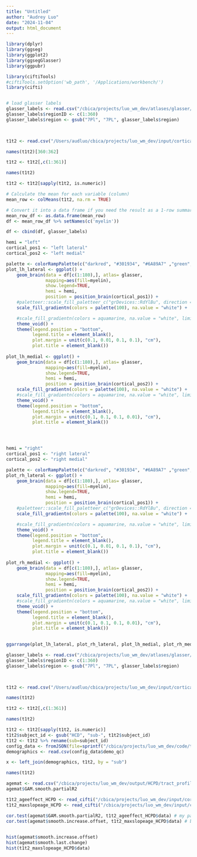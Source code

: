 ```yaml
---
title: "Untitled"
author: "Audrey Luo"
date: "2024-11-04"
output: html_document
---
```



```r
library(dplyr)
library(ggseg)
library(ggplot2)
library(ggsegGlasser)
library(ggpubr)

library(ciftiTools)
#ciftiTools.setOption('wb_path', '/Applications/workbench/')
library(cifti)


# load glasser labels
glasser_labels <- read.csv("/cbica/projects/luo_wm_dev/atlases/glasser/HCP-MMP1_UniqueRegionList.csv")
glasser_labels$regionID <- c(1:360)
glasser_labels$region <- gsub("7Pl", "7PL", glasser_labels$region)   
 


t1t2 <- read.csv("/Users/audluo/cbica/projects/luo_wm_dev/input/cortical_data/t1t2_hcpd/n628_hcpd_newCorr_myelin_Aug2021.csv")

names(t1t2)[360:362]

t1t2 <- t1t2[,c(1:361)]

names(t1t2)

t1t2 <- t1t2[sapply(t1t2, is.numeric)]

# Calculate the mean for each variable (column)
mean_row <- colMeans(t1t2, na.rm = TRUE)

# Convert it into a data frame if you need the result as a 1-row summary
mean_row_df <- as.data.frame(mean_row)
df <- mean_row_df %>% setNames(c('myelin'))

df <- cbind(df, glasser_labels)

hemi = "left"
cortical_pos1 <- "left lateral" 
cortical_pos2 <- "left medial"

palette <- colorRampPalette(c("darkred", "#301934", "#6A89A7" ,"green", "yellow", "orange", "red"))
plot_lh_lateral <- ggplot() + 
    geom_brain(data = df[c(1:180),], atlas= glasser, 
               mapping=aes(fill=myelin), 
               show.legend=TRUE, 
               hemi = hemi,
               position = position_brain(cortical_pos1)) +
    #paletteer::scale_fill_paletteer_c("grDevices::RdYlBu", direction = -1 , na.value = "white") +
    scale_fill_gradientn(colors = palette(100), na.value = "white") +

    #scale_fill_gradientn(colors = aquamarine, na.value = "white", limits = c(ylim1, ylim2), oob=squish) +
    theme_void() +
    theme(legend.position = "bottom",
          legend.title = element_blank(),
          plot.margin = unit(c(0.1, 0.01, 0.1, 0.1), "cm"),
          plot.title = element_blank()) 
  
plot_lh_medial <- ggplot() + 
    geom_brain(data = df[c(1:180),], atlas= glasser, 
               mapping=aes(fill=myelin), 
               show.legend=TRUE, 
               hemi = hemi,
               position = position_brain(cortical_pos2)) +
    scale_fill_gradientn(colors = palette(100), na.value = "white") +
    #scale_fill_gradientn(colors = aquamarine, na.value = "white", limits = c(ylim1, ylim2), oob=squish) +
    theme_void() +
    theme(legend.position = "bottom",
          legend.title = element_blank(),
          plot.margin = unit(c(0.1, 0.1, 0.1, 0.01), "cm"),
          plot.title = element_blank())




hemi = "right"
cortical_pos1 <- "right lateral" 
cortical_pos2 <- "right medial"

palette <- colorRampPalette(c("darkred", "#301934", "#6A89A7" ,"green", "yellow", "orange", "red"))
plot_rh_lateral <- ggplot() + 
    geom_brain(data = df[c(1:180),], atlas= glasser, 
               mapping=aes(fill=myelin), 
               show.legend=TRUE, 
               hemi = hemi,
               position = position_brain(cortical_pos1)) +
    #paletteer::scale_fill_paletteer_c("grDevices::RdYlBu", direction = -1 , na.value = "white") +
    scale_fill_gradientn(colors = palette(100), na.value = "white") +

    #scale_fill_gradientn(colors = aquamarine, na.value = "white", limits = c(ylim1, ylim2), oob=squish) +
    theme_void() +
    theme(legend.position = "bottom",
          legend.title = element_blank(),
          plot.margin = unit(c(0.1, 0.01, 0.1, 0.1), "cm"),
          plot.title = element_blank()) 
  
plot_rh_medial <- ggplot() + 
    geom_brain(data = df[c(1:180),], atlas= glasser, 
               mapping=aes(fill=myelin), 
               show.legend=TRUE, 
               hemi = hemi,
               position = position_brain(cortical_pos2)) +
    scale_fill_gradientn(colors = palette(100), na.value = "white") +
    #scale_fill_gradientn(colors = aquamarine, na.value = "white", limits = c(ylim1, ylim2), oob=squish) +
    theme_void() +
    theme(legend.position = "bottom",
          legend.title = element_blank(),
          plot.margin = unit(c(0.1, 0.1, 0.1, 0.01), "cm"),
          plot.title = element_blank())
  

ggarrange(plot_lh_lateral, plot_rh_lateral, plot_lh_medial, plot_rh_medial, nrow=2, ncol = 2, common.legend=T, legend = "bottom")
```


```r


glasser_labels <- read.csv("/cbica/projects/luo_wm_dev/atlases/glasser/HCP-MMP1_UniqueRegionList.csv")
glasser_labels$regionID <- c(1:360)
glasser_labels$region <- gsub("7Pl", "7PL", glasser_labels$region)   
 


t1t2 <- read.csv("/Users/audluo/cbica/projects/luo_wm_dev/input/cortical_data/t1t2_hcpd/n628_hcpd_newCorr_myelin_Aug2021.csv")

names(t1t2) 

t1t2 <- t1t2[,c(1:361)]

names(t1t2)

t1t2 <- t1t2[sapply(t1t2, is.numeric)]
t1t2$subject_id <- gsub("HCD", "sub-", t1t2$subject_id)
t1t2 <- t1t2 %>% rename(sub=subject_id)
config_data <- fromJSON(file=sprintf("/cbica/projects/luo_wm_dev/code/tract_profiles/config/config_%1$s.json", "HCPD"))
demographics <- read.csv(config_data$demo_qc)

x <- left_join(demographics, t1t2, by = "sub")

names(t1t2) 

agemat <- read.csv("/cbica/projects/luo_wm_dev/output/HCPD/tract_profiles/GAM/dti_md/HCPD_GAM_t1t2_measures_age_mat.csv")
agemat$GAM.smooth.partialR2

t1t2_ageeffect_HCPD <- read_cifti("/cbica/projects/luo_wm_dev/input/cortical_data/t1t2_hcpd/Figure3_T1wT2w_sAge_partial_bayes_r2.pscalar.nii")
t1t2_maxslopeage_HCPD <- read_cifti("/cbica/projects/luo_wm_dev/input/cortical_data/t1t2_hcpd/Figure6_median_posterior_age_of_max_slope_T1wT2w.pscalar.nii")

cor.test(agemat$GAM.smooth.partialR2, t1t2_ageeffect_HCPD$data) # my partial Rsq is very similar to graham's
cor.test(agemat$smooth.increase.offset, t1t2_maxslopeage_HCPD$data) # but age of maturation is quite differt
 

hist(agemat$smooth.increase.offset)
hist(agemat$smooth.last.change)
hist(t1t2_maxslopeage_HCPD$data)
```


